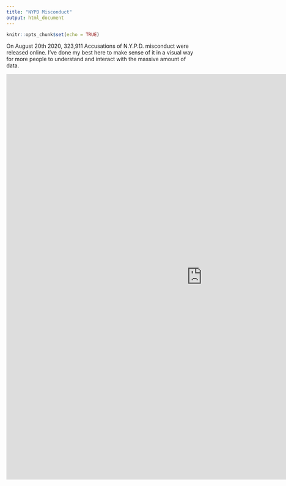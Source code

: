 ```yaml
---
title: "NYPD Misconduct"
output: html_document
---
```


```r
knitr::opts_chunk$set(echo = TRUE)
```
On August 20th 2020, 323,911 Accusations of N.Y.P.D. misconduct were released online. I've done my best here to make sense of it in a visual way for more people to understand and interact with the massive amount of data.

<iframe width="1024" height="1060" src="https://app.powerbi.com/view?r=eyJrIjoiY2JkYmU1ZGYtZjQ3ZS00ZGM2LWFiNGUtMmUxYjlhNzU2OGZmIiwidCI6ImUzM2UzZGFmLThkMGQtNDJjYy1hZTgxLTg4NjA2YmZiMGI5NyJ9" frameborder="0" allowFullScreen="true"></iframe>